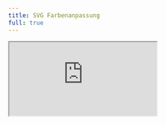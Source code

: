 ```yaml
---
title: SVG Farbenanpassung
full: true
---
```


<iframe
  src="https://codesandbox.io/embed/friendly-voice-3929ow?autoresize=1&codemirror=1&fontsize=14&hidenavigation=1&theme=dark"
  style={{
    width: '100%',
    height: '100%',
    border: 0,
    overflow: 'hidden',
    background: 'rgb(21, 21, 21)'
  }}
  title="Portfolio-Animation | SVG Farbenanpassung"
  allow="accelerometer; ambient-light-sensor; camera; encrypted-media; geolocation; gyroscope; hid; microphone; midi; payment; usb; vr; xr-spatial-tracking"
  sandbox="allow-autoplay allow-forms allow-modals allow-popups allow-presentation allow-same-origin allow-scripts"
/>